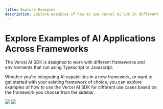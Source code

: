 ```yaml
---
title: Explore Examples
description: Explore examples of how to use Vercel AI SDK in different frameworks.
---
```


<div style={{ marginBottom: 120, transform: 'scale(1.2)' }}>
  <MarketingFrameworkCircles />
</div>

# Explore Examples of AI Applications Across Frameworks

The Vercel AI SDK is designed to work with different frameworks and environments that run using Typescript or Javascript.

Whether you're integrating AI capabilities in a new framework, or want to get started with your existing framework of choice, you can explore examples of how to use the Vercel AI SDK for different use cases based on the framework you choose from the sidebar.

<div className="grid gap-3 w-full grid-cols-1 lg:grid-cols-2">
  <FrameworkCard
    title="Next.js App Router"
    href="/examples/next-app"
    color="000000"
  >
    <img src="/icons/next.svg" width={92} />
  </FrameworkCard>
  <FrameworkCard title="Node.js" href="/examples/node" color="73B054">
    <img src="/icons/node.svg" width={104} />
  </FrameworkCard>
</div>
